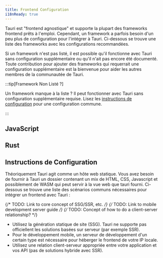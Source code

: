 ---
title: Frontend Configuration
i18nReady: true
---


Tauri est "frontend agnostique" et supporte la plupart des frameworks frontend prêts à l'emploi. Cependant, un framework a parfois besoin d'un peu plus de configuration pour l'intégrer à Tauri. Ci-dessous se trouve une liste des frameworks avec les configurations recommandées.

Si un framework n'est pas listé, il est possible qu'il fonctionne avec Tauri sans configuration supplémentaire ou qu'il n'ait pas encore été documenté. Toute contribution pour ajouter des frameworks qui requerrait une configuration supplémentaire est la bienvenue pour aider les autres membres de la communautée de Tauri.

:::tip[Framework Non Listé ?]

Un framework manque à la liste ? Il peut fonctionner avec Tauri sans configuration supplémentaire requise. Lisez les [instructions de configuration](#instructions-de-configuration) pour une configuration commune.

:::

## JavaScript

<CardGrid>
	<LinkCard title="Next.js" href="fr/2/guide/frontend/nextjs" />
	<LinkCard title="Nuxt" href="fr/2/guide/frontend/nuxt" />
	<LinkCard title="Qwik" href="fr/2/guide/frontend/qwik" />
	<LinkCard title="Svelte" href="fr/2/guide/frontend/svelte" />
	<LinkCard title="Vite" href="fr/2/guide/frontend/vite" />
	<LinkCard title="Webpack" href="fr/2/guide/frontend/webpack" />
</CardGrid>

## Rust

<CardGrid>
	<LinkCard title="Leptos" href="fr/2/guide/frontend/leptos" />
	<LinkCard title="Sycamore" href="fr/2/guide/frontend/sycamore" />
	<LinkCard title="Trunk" href="fr/2/guide/frontend/trunk" />
	<LinkCard title="Yew" href="fr/2/guide/frontend/yew" />
</CardGrid>

## Instructions de Configuration

Théoriquement Tauri agit comme un hôte web statique. Vous avez besoin de fournir à Tauri un dossier contenant un mix de HTML, CSS, Javascript et possiblement de WASM qui peut servir à la vue web que tauri fourni.
Ci-dessous se trouve une liste des scénarios communs nécessaires pour intégrer un frontend avec Tauri :

{/* TODO: Link to core concept of SSG/SSR, etc. */}
{/* TODO: Link to mobile development server guide */}
{/* TODO: Concept of how to do a client-server relationship? */}

- Utilisez la génération statique de site (SSG). Tauri ne supporte pas officiellent les solutions basées sur serveur (par exemple SSR).
- Pour le développement mobile, un serveur de développement d'un certain type est nécessaire pour héberger le frontend de votre IP locale.
- Utilisez une relation client-serveur appropriée entre votre application et vos API (pas de solutions hybride avec SSR).